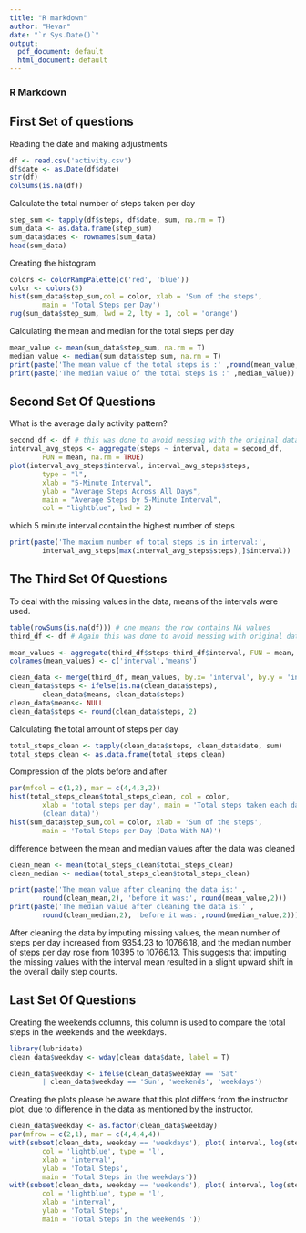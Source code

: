 ```yaml
---
title: "R markdown"
author: "Hevar"
date: "`r Sys.Date()`"
output:
  pdf_document: default
  html_document: default
---
```

### R Markdown

## First Set of questions 
Reading the date and making adjustments 
```r
df <- read.csv('activity.csv')
df$date <- as.Date(df$date)
str(df)
colSums(is.na(df))
```

Calculate the total number of steps taken per day
```r
step_sum <- tapply(df$steps, df$date, sum, na.rm = T)
sum_data <- as.data.frame(step_sum)
sum_data$dates <- rownames(sum_data)
head(sum_data)

```

Creating the histogram
```r
colors <- colorRampPalette(c('red', 'blue'))
color <- colors(5)
hist(sum_data$step_sum,col = color, xlab = 'Sum of the steps', 
        main = 'Total Steps per Day')
rug(sum_data$step_sum, lwd = 2, lty = 1, col = 'orange')
```

Calculating the mean and median for the total steps per day
```r
mean_value <- mean(sum_data$step_sum, na.rm = T)
median_value <- median(sum_data$step_sum, na.rm = T)
print(paste('The mean value of the total steps is :' ,round(mean_value, 2)))
print(paste('The median value of the total steps is :' ,median_value))
```

## Second Set Of Questions 

What is the average daily activity pattern?
```r
second_df <- df # this was done to avoid messing with the original data
interval_avg_steps <- aggregate(steps ~ interval, data = second_df, 
        FUN = mean, na.rm = TRUE)
plot(interval_avg_steps$interval, interval_avg_steps$steps,
        type = "l", 
        xlab = "5-Minute Interval",
        ylab = "Average Steps Across All Days",
        main = "Average Steps by 5-Minute Interval",
        col = "lightblue", lwd = 2)
```
which 5 minute interval contain the highest number of steps
```r
print(paste('The maxium number of total steps is in interval:',
        interval_avg_steps[max(interval_avg_steps$steps),]$interval))
```

## The Third Set Of Questions

To deal with the missing values in the data, means of the intervals were used.
```r
table(rowSums(is.na(df))) # one means the row contains NA values
third_df <- df # Again this was done to avoid messing with original data

mean_values <- aggregate(third_df$steps~third_df$interval, FUN = mean, na.rm = T)
colnames(mean_values) <- c('interval','means')

clean_data <- merge(third_df, mean_values, by.x= 'interval', by.y = 'interval')
clean_data$steps <- ifelse(is.na(clean_data$steps), 
        clean_data$means, clean_data$steps)
clean_data$means<- NULL
clean_data$steps <- round(clean_data$steps, 2)
```

Calculating the total amount of steps per day
```r
total_steps_clean <- tapply(clean_data$steps, clean_data$date, sum)
total_steps_clean <- as.data.frame(total_steps_clean)
```

Compression of the plots before and after
```r
par(mfcol = c(1,2), mar = c(4,4,3,2))
hist(total_steps_clean$total_steps_clean, col = color, 
        xlab = 'total steps per day', main = 'Total steps taken each day 
        (clean data)')
hist(sum_data$step_sum,col = color, xlab = 'Sum of the steps',
        main = 'Total Steps per Day (Data With NA)')
```

difference between the mean and median values after the data was cleaned
```r
clean_mean <- mean(total_steps_clean$total_steps_clean)
clean_median <- median(total_steps_clean$total_steps_clean)

print(paste('The mean value after cleaning the data is:' ,
        round(clean_mean,2), 'before it was:', round(mean_value,2)))
print(paste('The median value after cleaning the data is:' ,
        round(clean_median,2), 'before it was:',round(median_value,2)))
```

After cleaning the data by imputing missing values, the mean number of steps per 
day increased from 9354.23 to 10766.18, and the median number of steps per 
day rose from 10395 to 10766.13. This suggests that imputing the missing 
values with the interval mean resulted in a slight upward shift in the overall 
daily step counts.


## Last Set Of Questions

Creating the weekends columns, this column is used to compare the total steps
in the weekends and the weekdays.
```r
library(lubridate)
clean_data$weekday <- wday(clean_data$date, label = T)

clean_data$weekday <- ifelse(clean_data$weekday == 'Sat' 
        | clean_data$weekday == 'Sun', 'weekends', 'weekdays')
```

Creating the plots
please be aware that this plot differs from the instructor plot, 
due to difference in the data  as mentioned by the instructor.
```r
clean_data$weekday <- as.factor(clean_data$weekday)
par(mfrow = c(2,1), mar = c(4,4,4,4))
with(subset(clean_data, weekday == 'weekdays'), plot( interval, log(steps),
        col = 'lightblue', type = 'l',
        xlab = 'interval',
        ylab = 'Total Steps',
        main = 'Total Steps in the weekdays'))
with(subset(clean_data, weekday == 'weekends'), plot( interval, log(steps),
        col = 'lightblue', type = 'l',
        xlab = 'interval',
        ylab = 'Total Steps',
        main = 'Total Steps in the weekends '))
```